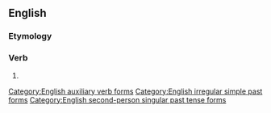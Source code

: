 ==English==

===Etymology===
{{suffix|should|est|lang=en}}

===Verb===
{{head|en|verb form|cat2=verb simple past forms|cat3=second-person singular forms}}

# {{alternative form of|shouldst|lang=en}}

[[Category:English auxiliary verb forms]]
[[Category:English irregular simple past forms]]
[[Category:English second-person singular past tense forms]]